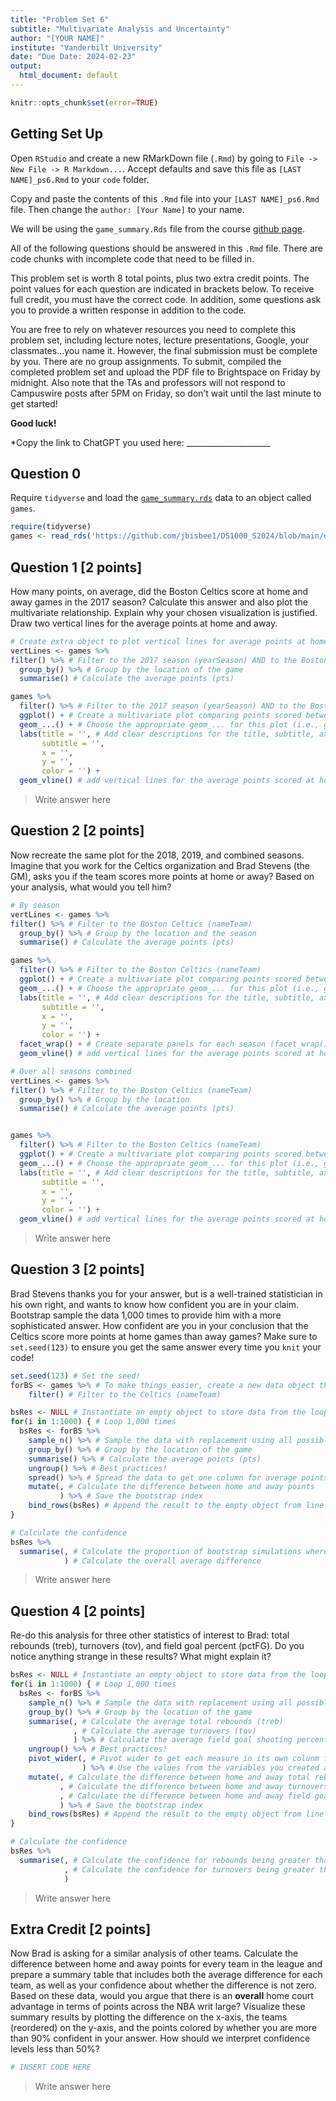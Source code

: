 ```yaml
---
title: "Problem Set 6"
subtitle: "Multivariate Analysis and Uncertainty"
author: "[YOUR NAME]"
institute: "Vanderbilt University"
date: "Due Date: 2024-02-23"
output:
  html_document: default
---
```


```r
knitr::opts_chunk$set(error=TRUE)
```


## Getting Set Up

Open `RStudio` and create a new RMarkDown file (`.Rmd`) by going to `File -> New File -> R Markdown...`.
Accept defaults and save this file as `[LAST NAME]_ps6.Rmd` to your `code` folder.

Copy and paste the contents of this `.Rmd` file into your `[LAST NAME]_ps6.Rmd` file. Then change the `author: [Your Name]` to your name.

We will be using the `game_summary.Rds` file from the course [github page](https://github.com/jbisbee1/DS1000_S2024/blob/main/data/game_summary.Rds).

All of the following questions should be answered in this `.Rmd` file. There are code chunks with incomplete code that need to be filled in. 

This problem set is worth 8 total points, plus two extra credit points. The point values for each question are indicated in brackets below. To receive full credit, you must have the correct code. In addition, some questions ask you to provide a written response in addition to the code.

You are free to rely on whatever resources you need to complete this problem set, including lecture notes, lecture presentations, Google, your classmates...you name it. However, the final submission must be complete by you. There are no group assignments. To submit, compiled the completed problem set and upload the PDF file to Brightspace on Friday by midnight. Also note that the TAs and professors will not respond to Campuswire posts after 5PM on Friday, so don't wait until the last minute to get started!

**Good luck!**

*Copy the link to ChatGPT you used here: _____________________

## Question 0
Require `tidyverse` and load the [`game_summary.rds`](https://github.com/jbisbee1/DS1000_S2023/blob/main/Lectures/4_Uni_Multivariate/data/game_summary.Rds?raw=true') data to an object called `games`.
```r
require(tidyverse)
games <- read_rds('https://github.com/jbisbee1/DS1000_S2024/blob/main/data/game_summary.Rds?raw=true')
```


## Question 1 [2 points]
How many points, on average, did the Boston Celtics score at home and away games in the 2017 season? Calculate this answer and also plot the multivariate relationship. Explain why your chosen visualization is justified. Draw two vertical lines for the average points at home and away.
```r
# Create extra object to plot vertical lines for average points at home and away
vertLines <- games %>%
filter() %>% # Filter to the 2017 season (yearSeason) AND to the Boston Celtics (nameTeam)
  group_by() %>% # Group by the location of the game
  summarise() # Calculate the average points (pts)

games %>%
  filter() %>% # Filter to the 2017 season (yearSeason) AND to the Boston Celtics (nameTeam)
  ggplot() + # Create a multivariate plot comparing points scored between home and away games
  geom_...() + # Choose the appropriate geom_... for this plot (i.e., geom_histogram(), geom_density(), geom_bar(), etc.)
  labs(title = '', # Add clear descriptions for the title, subtitle, axes, and legend
       subtitle = '',
       x = '',
       y = '',
       color = '') + 
  geom_vline() # add vertical lines for the average points scored at home and away.
```

> Write answer here

## Question 2 [2 points]
Now recreate the same plot for the 2018, 2019, and combined seasons. Imagine that you work for the Celtics organization and Brad Stevens (the GM), asks you if the team scores more points at home or away? Based on your analysis, what would you tell him?

```r
# By season
vertLines <- games %>%
filter() %>% # Filter to the Boston Celtics (nameTeam)
  group_by() %>% # Group by the location and the season
  summarise() # Calculate the average points (pts)

games %>%
  filter() %>% # Filter to the Boston Celtics (nameTeam)
  ggplot() + # Create a multivariate plot comparing points scored between home and away games
  geom_...() + # Choose the appropriate geom_... for this plot (i.e., geom_histogram(), geom_density(), geom_bar(), etc.)
  labs(title = '', # Add clear descriptions for the title, subtitle, axes, and legend
       subtitle = '',
       x = '',
       y = '',
       color = '') + 
  facet_wrap() + # Create separate panels for each season (facet_wrap())
  geom_vline() # add vertical lines for the average points scored at home and away.

# Over all seasons combined
vertLines <- games %>%
filter() %>% # Filter to the Boston Celtics (nameTeam)
  group_by() %>% # Group by the location
  summarise() # Calculate the average points (pts)


games %>%
  filter() %>% # Filter to the Boston Celtics (nameTeam)
  ggplot() + # Create a multivariate plot comparing points scored between home and away games
  geom_...() + # Choose the appropriate geom_... for this plot (i.e., geom_histogram(), geom_density(), geom_bar(), etc.)
  labs(title = '', # Add clear descriptions for the title, subtitle, axes, and legend
       subtitle = '',
       x = '',
       y = '',
       color = '') + 
  geom_vline() # add vertical lines for the average points scored at home and away.
```

> Write answer here

## Question 3 [2 points]
Brad Stevens thanks you for your answer, but is a well-trained statistician in his own right, and wants to know how confident you are in your claim. Bootstrap sample the data 1,000 times to provide him with a more sophisticated answer. How confident are you in your conclusion that the Celtics score more points at home games than away games? Make sure to `set.seed(123)` to ensure you get the same answer every time you `knit` your code!

```r
set.seed(123) # Set the seed!
forBS <- games %>% # To make things easier, create a new data object that is filtered to just the Celtics so we don't have to do this every time in the loop
    filter() # Filter to the Celtics (nameTeam)

bsRes <- NULL # Instantiate an empty object to store data from the loop
for(i in 1:1000) { # Loop 1,000 times
  bsRes <- forBS %>%
    sample_n() %>% # Sample the data with replacement using all possible rows
    group_by() %>% # Group by the location of the game
    summarise() %>% # Calculate the average points (pts)
    ungroup() %>% # Best practices!
    spread() %>% # Spread the data to get one column for average points at home and another for average points away
    mutate(, # Calculate the difference between home and away points
           ) %>% # Save the bootstrap index
    bind_rows(bsRes) # Append the result to the empty object from line 133
} 

# Calculate the confidence
bsRes %>%
  summarise(, # Calculate the proportion of bootstrap simulations where the home points are greater than the away points
            ) # Calculate the overall average difference
```

> Write answer here

## Question 4 [2 points]
Re-do this analysis for three other statistics of interest to Brad: total rebounds (treb), turnovers (tov), and field goal percent (pctFG). Do you notice anything strange in these results? What might explain it?

```r
bsRes <- NULL # Instantiate an empty object to store data from the loop
for(i in 1:1000) { # Loop 1,000 times
  bsRes <- forBS %>%
    sample_n() %>% # Sample the data with replacement using all possible rows
    group_by() %>% # Group by the location of the game
    summarise(, # Calculate the average total rebounds (treb)
              , # Calculate the average turnovers (tov)
              ) %>% # Calculate the average field goal shooting percentage (pctFG)
    ungroup() %>% # Best practices!
    pivot_wider(, # Pivot wider to get each measure in its own colunm for homme and away games
                ) %>% # Use the values from the variables you created above
    mutate(, # Calculate the difference between home and away total rebounds
           , # Calculate the difference between home and away turnovers
           , # Calculate the difference between home and away field goal percentages
           ) %>% # Save the bootstrap index
    bind_rows(bsRes) # Append the result to the empty object from line 165
} 

# Calculate the confidence
bsRes %>%
  summarise(, # Calculate the confidence for rebounds being greater than zero
            , # Calculate the confidence for turnovers being greater than zero
            )
```

> Write answer here

## Extra Credit [2 points]
Now Brad is asking for a similar analysis of other teams. Calculate the difference between home and away points for every team in the league and prepare a summary table that includes both the average difference for each team, as well as your confidence about whether the difference is not zero. Based on these data, would you argue that there is an **overall** home court advantage in terms of points across the NBA writ large? Visualize these summary results by plotting the difference on the x-axis, the teams (reordered) on the y-axis, and the points colored by whether you are more than 90% confident in your answer. How should we interpret confidence levels less than 50%?

```r
# INSERT CODE HERE
```

> Write answer here

